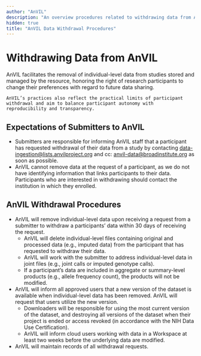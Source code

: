 ```yaml
---
author: "AnVIL"
description: "An overview procedures related to withdrawing data from AnVIL."
hidden: true
title: "AnVIL Data Withdrawal Procedures"
---
```


# Withdrawing Data from AnVIL

<Alert icon={false} severity="info">
  <div>
    AnVIL facilitates the removal of individual-level data from studies stored and managed by the resource, honoring the right of research participants to change their preferences with regard to future data sharing.

    AnVIL’s practices also reflect the practical limits of participant withdrawal and aim to balance participant autonomy with reproducibility and transparency.
  </div>
</Alert>

## Expectations of Submitters to AnVIL

- Submitters are responsible for informing AnVIL staff that a participant has requested withdrawal of their data from a study by contacting data-ingestion@lists.anvilproject.org and cc: anvil-data@broadinstitute.org as soon as possible.
- AnVIL cannot remove data at the request of a participant, as we do not have identifying information that links participants to their data. Participants who are interested in withdrawing should contact the institution in which they enrolled.

## AnVIL Withdrawal Procedures

- AnVIL will remove individual-level data upon receiving a request from a submitter to withdraw a participants’ data within 30 days of receiving the request.
  - AnVIL will delete individual-level files containing original and processed data (e.g., imputed data) from the participant that has requested to withdraw their data.
  - AnVIL will work with the submitter to address individual-level data in joint files (e.g., joint calls or imputed genotype calls).
  - If a participant’s data are included in aggregate or summary-level products (e.g., allele frequency count), the products will not be modified.
- AnVIL will inform all approved users that a new version of the dataset is available when individual-level data has been removed. AnVIL will request that users utilize the new version.
  - Downloaders will be responsible for using the most current version of the dataset, and destroying all versions of the dataset when their project is ended or access revoked (in accordance with the NIH Data Use Certification).
  - AnVIL will inform cloud users working with data in a Workspace at least two weeks before the underlying data are modified.
- AnVIL will maintain records of all withdrawal requests.
